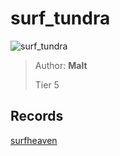 
# surf_tundra

![surf_tundra](https://raw.githubusercontent.com/Sayt123/SurfMapPics/Maps-and-bonuses/csgo/surf_tundra.jpg)

> Author: **Malt**
>
> Tier 5

## Records

[surfheaven](https://surfheaven.eu/map/surf_tundra)
